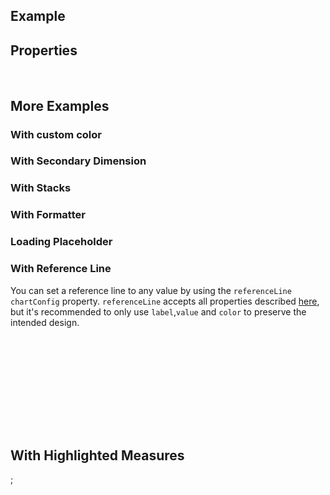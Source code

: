 
<Meta of={ComponentStories} />

<DocsHeader isChart />

## Example

<Canvas of={ComponentStories.Default} />

## Properties

<ControlsWithNote of={ComponentStories.Default} />

<br />

## More Examples

### With custom color

<Canvas of={ComponentStories.WithCustomColor} />

### With Secondary Dimension

<Canvas of={ComponentStories.WithSecondaryDimension} />

### With Stacks

<Canvas of={ComponentStories.WithStacks} />

<NormalizedStackedChartStory of={ComponentStories.WithNormalizedStacks} />

### With Formatter

<Canvas of={ComponentStories.WithFormatter} />

### Loading Placeholder

<Canvas of={ComponentStories.LoadingPlaceholder} />

### With Reference Line

You can set a reference line to any value by using the `referenceLine` `chartConfig` property. `referenceLine` accepts all properties described [here](https://recharts.org/en-US/api/ReferenceLine), but it's recommended to only use `label`,`value` and `color` to preserve the intended design.

```jsx
<ColumnChart
  {...props}
  chartConfig={{
    referenceLine: {
      color: 'red',
      label: 'MAX',
      value: 650
    }
  }}
/>
```

<Canvas of={ComponentStories.WithReferenceLine} />

## With Highlighted Measures

<Canvas of={ComponentStories.WithHighlightedMeasure} />

<TooltipStory of={ComponentStories.WithCustomTooltipConfig} />;

<LegendStory of={ComponentStories.WithCustomLegendConfig} />

<br />
<br />

<Footer />
